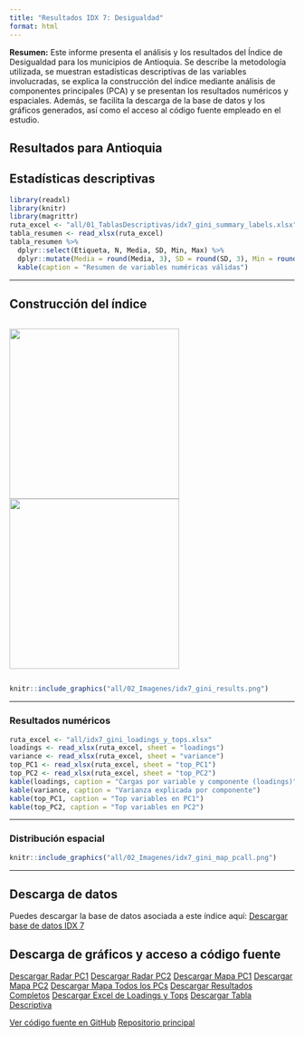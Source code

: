 ```yaml
---
title: "Resultados IDX 7: Desigualdad"
format: html
---
```


**Resumen:**
Este informe presenta el análisis y los resultados del Índice de Desigualdad para los municipios de Antioquia. Se describe la metodología utilizada, se muestran estadísticas descriptivas de las variables involucradas, se explica la construcción del índice mediante análisis de componentes principales (PCA) y se presentan los resultados numéricos y espaciales. Además, se facilita la descarga de la base de datos y los gráficos generados, así como el acceso al código fuente empleado en el estudio.


## Resultados para Antioquia


## Estadísticas descriptivas

```r
library(readxl)
library(knitr)
library(magrittr)
ruta_excel <- "all/01_TablasDescriptivas/idx7_gini_summary_labels.xlsx"
tabla_resumen <- read_xlsx(ruta_excel)
tabla_resumen %>%
  dplyr::select(Etiqueta, N, Media, SD, Min, Max) %>%
  dplyr::mutate(Media = round(Media, 3), SD = round(SD, 3), Min = round(Min, 3), Max = round(Max, 3)) %>%
  kable(caption = "Resumen de variables numéricas válidas")
```

---

## Construcción del índice

<div style="display: flex; gap: 10px; justify-content: center; align-items: center;">
  <img src="all/idx7_gini_radar_PC1.png" width="300px" />
  <img src="all/idx7_gini_radar_PC2.png" width="300px" />
</div>

```r
knitr::include_graphics("all/02_Imagenes/idx7_gini_results.png")
```

---

### Resultados numéricos

```r
ruta_excel <- "all/idx7_gini_loadings_y_tops.xlsx"
loadings <- read_xlsx(ruta_excel, sheet = "loadings")
variance <- read_xlsx(ruta_excel, sheet = "variance")
top_PC1 <- read_xlsx(ruta_excel, sheet = "top_PC1")
top_PC2 <- read_xlsx(ruta_excel, sheet = "top_PC2")
kable(loadings, caption = "Cargas por variable y componente (loadings)")
kable(variance, caption = "Varianza explicada por componente")
kable(top_PC1, caption = "Top variables en PC1")
kable(top_PC2, caption = "Top variables en PC2")
```

---

### Distribución espacial

```r
knitr::include_graphics("all/02_Imagenes/idx7_gini_map_pcall.png")
```

---

## Descarga de datos

Puedes descargar la base de datos asociada a este índice aquí:
[Descargar base de datos IDX 7](/03_DS/idx7_gini.xlsx)

## Descarga de gráficos y acceso a código fuente

<div class="btn-group" role="group">
  <a href="all/idx7_gini_radar_PC1.png" class="btn btn-primary" download>Descargar Radar PC1</a>
  <a href="all/idx7_gini_radar_PC2.png" class="btn btn-primary" download>Descargar Radar PC2</a>
  <a href="all/02_Imagenes/idx7_gini_map_pc1.png" class="btn btn-info" download>Descargar Mapa PC1</a>
  <a href="all/02_Imagenes/idx7_gini_map_pc2.png" class="btn btn-info" download>Descargar Mapa PC2</a>
  <a href="all/02_Imagenes/idx7_gini_map_pcall.png" class="btn btn-info" download>Descargar Mapa Todos los PCs</a>
  <a href="all/02_Imagenes/idx7_gini_results.png" class="btn btn-success" download>Descargar Resultados Completos</a>
  <a href="all/idx7_gini_loadings_y_tops.xlsx" class="btn btn-warning" download>Descargar Excel de Loadings y Tops</a>
  <a href="all/01_TablasDescriptivas/idx7_gini_summary_labels.xlsx" class="btn btn-warning" download>Descargar Tabla Descriptiva</a>
</div>

<div class="btn-group" role="group">
  <a href="https://github.com/jcmunozmora/pulso_antioquia/tree/main/02_Code/AUX_Functions.R" class="btn btn-dark" target="_blank">Ver código fuente en GitHub</a>
  <a href="https://github.com/jcmunozmora/pulso_antioquia" class="btn btn-dark" target="_blank">Repositorio principal</a>
</div>
